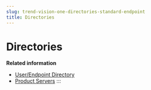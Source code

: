 ```yaml
---
slug: trend-vision-one-directories-standard-endpoint
title: Directories
---
```

# Directories

**Related information**

- [User/Endpoint Directory](user-endpoint-directory-apex.mdx)
- [Product Servers](product-servers.md "Locate and access the service consoles managed by your Standard Endpoint Protection Manager.")
:::
